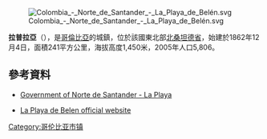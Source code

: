 [[Image:Colombia_-_Norte_de_Santander_-_La_Playa_de_Belén.svg|right]]

'''拉普拉亞'''（{{lang-es|La Playa de Belén}}），是[[哥倫比亞|哥倫比亞]]的城鎮，位於該國東北部[[北桑坦德省|北桑坦德省]]，始建於1862年12月4日，面積241平方公里，海拔高度1,450米，2005年人口5,806。

==參考資料==
* {{es icon}}[https://web.archive.org/web/20070927061815/http://www.nortedesantander.gov.co/nortedesantander/home_1/htm/cont.jsp?rec=not_1460.jsp Government of Norte de Santander - La Playa]
* {{es icon}}[http://www.laplayadebelen.org/ La Playa de Belen official website] {{Wayback|url=http://www.laplayadebelen.org/ |date=20150411062211 }}

{{coord|8|15|N|73|10|W|region:CO_type:adm2nd_source:GNS-enwiki|display=title}}

{{Colombia-geo-stub}}
[[Category:哥伦比亚市镇|Category:哥伦比亚市镇]]